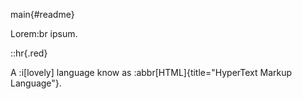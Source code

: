 </alert>main{#readme}

Lorem:br
ipsum.

::hr{.red}

A :i[lovely] language know as :abbr[HTML]{title="HyperText Markup Language"}.

</alert>